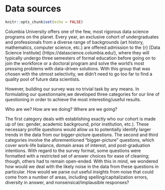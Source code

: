 # Data sources
```r
knitr::opts_chunk$set(echo = FALSE)
```

Columbia University offers one of the few, most rigorous data science programs on the planet. Every year, an exclusive cohort of undergraduates and professionals from a diverse range of backgrounds (art history, mathematics, computer science, etc.) are offered admission to the {r} [Data Science Institute] {https://datascience.columbia.edu/}, where they will typically undergo three semesters of formal education before going on to join the workforce or a doctoral program and solve the world’s most pressing problems with data-driven solutions. With this group that was chosen with the utmost selectivity, we didn’t need to go too far to find a quality pool of future data scientists.

However, building our survey was no trivial task by any means. In formulating our questionnaire,we developed three categories for our line of questioning in order to achieve the most interesting/useful results.

Who are we? 
How are we doing?
Where are we going?

The first category deals with establishing exactly who our cohort is made up of (ex: gender, academic background, prior institution, etc.). These necessary profile questions would allow us to potentially identify larger trends in the data from our bigger-picture questions. The second and third categories involve the aforementioned “bigger-picture” questions, which cover work-life balance, domain areas of interest, and post-graduation intentions. With regard to the survey format, some questions were formatted with a restricted set of answer choices for ease of cleaning; though, others had to remain open-ended. With this in mind, we wondered how would we deal with the likely noise in the data from these questions in particular. How would we parse out useful insights from noise that could come from a number of areas, including spelling/capitalization errors, diversity in answer, and nonsensical/implausible responses?


